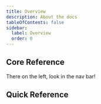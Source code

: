 ```yaml
---
title: Overview
description: About the docs
tableOfContents: false
sidebar:
  label: Overview
  order: 0
---
```



## Core Reference

There on the left, look in the nav bar!

## Quick Reference
<LinkCard
  title="Distant Horizons"
  description="Just a quick link to the docs on writing for DH!"
  href=""
/>
<LinkCard
  title="Feature Flags"
  description="Good old feature flags"
  href="/reference/directives/flags"
/>